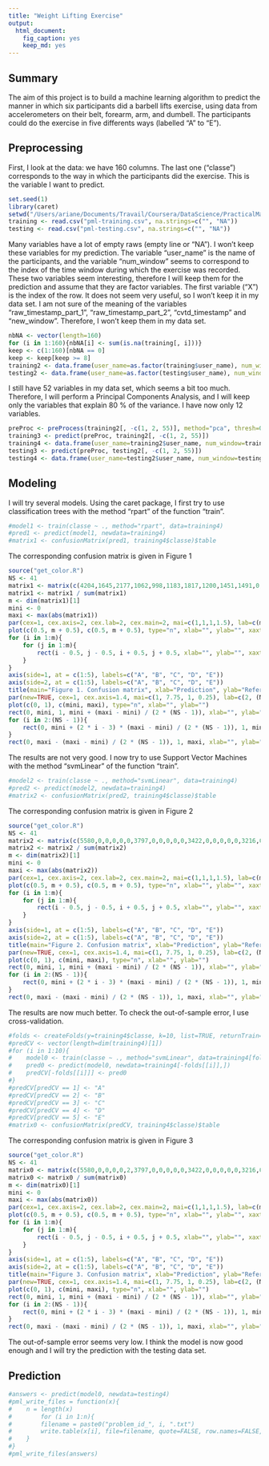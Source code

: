 ```yaml
---
title: "Weight Lifting Exercise"
output:
  html_document:
    fig_caption: yes
    keep_md: yes
---
```


## Summary

The aim of this project is to build a machine learning algorithm to predict the manner in which six participants did a barbell lifts exercise, using data from accelerometers on their belt, forearm, arm, and dumbell. The participants could do the exercise in five differents ways (labelled "A" to "E").

## Preprocessing

First, I look at the data: we have 160 columns. The last one ("classe") corresponds to the way in which the participants did the exercise. This is the variable I want to predict.

```r
set.seed(1)
library(caret)
setwd("/Users/ariane/Documents/Travail/Coursera/DataScience/PracticalMachineLearning/")
training <- read.csv("pml-training.csv", na.strings=c("", "NA"))
testing <- read.csv("pml-testing.csv", na.strings=c("", "NA"))
```

Many variables have a lot of empty raws (empty line or "NA"). I won't keep these variables for my prediction. The variable "user_name" is the name of the participants, and the variable "num_window" seems to correspond to the index of the time window during which the exercise was recorded. These two variables seem interesting, therefore I will keep them for the prediction and assume that they are factor variables. The first variable ("X") is the index of the row. It does not seem very useful, so I won't keep it in my data set. I am not sure of the meaning of the variables "raw_timestamp_part_1", "raw_timestamp_part_2", "cvtd_timestamp" and "new_window". Therefore, I won't keep them in my data set.

```r
nbNA <- vector(length=160)
for (i in 1:160){nbNA[i] <- sum(is.na(training[, i]))}
keep <- c(1:160)[nbNA == 0]
keep <- keep[keep >= 8]
training2 <- data.frame(user_name=as.factor(training$user_name), num_window=as.factor(training$num_window), training[, keep])
testing2 <- data.frame(user_name=as.factor(testing$user_name), num_window=as.factor(testing$num_window), testing[, keep])
```

I still have 52 variables in my data set, which seems a bit too much. Therefore, I will perform a Principal Components Analysis, and I will keep only the variables that explain 80 % of the variance. I have now only 12 variables.

```r
preProc <- preProcess(training2[, -c(1, 2, 55)], method="pca", thresh=0.80)
training3 <- predict(preProc, training2[, -c(1, 2, 55)])
training4 <- data.frame(user_name=training2$user_name, num_window=training2$num_window, training3, classe=training2$classe)
testing3 <- predict(preProc, testing2[, -c(1, 2, 55)])
testing4 <- data.frame(user_name=testing2$user_name, num_window=testing2$num_window, testing3)
```

## Modeling

I will try several models. Using the caret package, I first try to use classification trees with the method "rpart" of the function "train".

```r
#model1 <- train(classe ~ ., method="rpart", data=training4)
#pred1 <- predict(model1, newdata=training4)
#matrix1 <- confusionMatrix(pred1, training4$classe)$table
```

The corresponding confusion matrix is given in Figure 1

```r
source("get_color.R")
NS <- 41
matrix1 <- matrix(c(4204,1645,2177,1062,998,1183,1817,1200,1451,1491,0,0,0,0,0,0,0,0,0,0,193,335,45,703,1118), nr=5, nc=5, byrow=TRUE)
matrix1 <- matrix1 / sum(matrix1)
m <- dim(matrix1)[1]
mini <- 0
maxi <- max(abs(matrix1))
par(cex=1, cex.axis=2, cex.lab=2, cex.main=2, mai=c(1,1,1,1.5), lab=c(m, m, 7), xaxs="i", yaxs="i")
plot(c(0.5, m + 0.5), c(0.5, m + 0.5), type="n", xlab="", ylab="", xaxt="n", yaxt="n")
for (i in 1:m){
    for (j in 1:m){
        rect(i - 0.5, j - 0.5, i + 0.5, j + 0.5, xlab="", ylab="", xaxt="n", yaxt="n", col=get_color(matrix1[i, j], mini, maxi, NS), border=get_color(matrix1[i, j], mini, maxi, NS))
    }
}
axis(side=1, at = c(1:5), labels=c("A", "B", "C", "D", "E"))
axis(side=2, at = c(1:5), labels=c("A", "B", "C", "D", "E"))
title(main="Figure 1. Confusion matrix", xlab="Prediction", ylab="Reference")
par(new=TRUE, cex=1, cex.axis=1.4, mai=c(1, 7.75, 1, 0.25), lab=c(2, (NS - 1) / 4 + 1, 7), xaxt="n", xaxs="i", yaxs="i")
plot(c(0, 1), c(mini, maxi), type="n", xlab="", ylab="")
rect(0, mini, 1, mini + (maxi - mini) / (2 * (NS - 1)), xlab="", ylab="", col=get_color(mini, mini, maxi, NS), border=get_color(mini, mini, maxi, NS))
for (i in 2:(NS - 1)){
    rect(0, mini + (2 * i - 3) * (maxi - mini) / (2 * (NS - 1)), 1, mini + (2 * i - 1) * (maxi - mini) / (2 * (NS - 1)), xlab="", ylab="", col=get_color(mini + (i - 1) * (maxi - mini) / (NS - 1), mini, maxi, NS), border=get_color(mini + (i - 1) * (maxi - mini) / (NS - 1), mini, maxi, NS))
}
rect(0, maxi - (maxi - mini) / (2 * (NS - 1)), 1, maxi, xlab="", ylab="", col=get_color(maxi, mini, maxi, NS), border=get_color(maxi, mini, maxi, NS))
```

The results are not very good. I now try to use Support Vector Machines with the method "svmLinear" of the function "train".

```r
#model2 <- train(classe ~ ., method="svmLinear", data=training4)
#pred2 <- predict(model2, newdata=training4)
#matrix2 <- confusionMatrix(pred2, training4$classe)$table
```

The corresponding confusion matrix is given in Figure 2

```r
source("get_color.R")
NS <- 41
matrix2 <- matrix(c(5580,0,0,0,0,0,3797,0,0,0,0,0,3422,0,0,0,0,0,3216,0,0,0,0,0,3607), nr=5, nc=5, byrow=TRUE)
matrix2 <- matrix2 / sum(matrix2)
m <- dim(matrix2)[1]
mini <- 0
maxi <- max(abs(matrix2))
par(cex=1, cex.axis=2, cex.lab=2, cex.main=2, mai=c(1,1,1,1.5), lab=c(m, m, 7), xaxs="i", yaxs="i")
plot(c(0.5, m + 0.5), c(0.5, m + 0.5), type="n", xlab="", ylab="", xaxt="n", yaxt="n")
for (i in 1:m){
    for (j in 1:m){
        rect(i - 0.5, j - 0.5, i + 0.5, j + 0.5, xlab="", ylab="", xaxt="n", yaxt="n", col=get_color(matrix2[i, j], mini, maxi, NS), border=get_color(matrix2[i, j], mini, maxi, NS))
    }
}
axis(side=1, at = c(1:5), labels=c("A", "B", "C", "D", "E"))
axis(side=2, at = c(1:5), labels=c("A", "B", "C", "D", "E"))
title(main="Figure 2. Confusion matrix", xlab="Prediction", ylab="Reference")
par(new=TRUE, cex=1, cex.axis=1.4, mai=c(1, 7.75, 1, 0.25), lab=c(2, (NS - 1) / 4 + 1, 7), xaxt="n", xaxs="i", yaxs="i")
plot(c(0, 1), c(mini, maxi), type="n", xlab="", ylab="")
rect(0, mini, 1, mini + (maxi - mini) / (2 * (NS - 1)), xlab="", ylab="", col=get_color(mini, mini, maxi, NS), border=get_color(mini, mini, maxi, NS))
for (i in 2:(NS - 1)){
    rect(0, mini + (2 * i - 3) * (maxi - mini) / (2 * (NS - 1)), 1, mini + (2 * i - 1) * (maxi - mini) / (2 * (NS - 1)), xlab="", ylab="", col=get_color(mini + (i - 1) * (maxi - mini) / (NS - 1), mini, maxi, NS), border=get_color(mini + (i - 1) * (maxi - mini) / (NS - 1), mini, maxi, NS))
}
rect(0, maxi - (maxi - mini) / (2 * (NS - 1)), 1, maxi, xlab="", ylab="", col=get_color(maxi, mini, maxi, NS), border=get_color(maxi, mini, maxi, NS))
```

The results are now much better. To check the out-of-sample error, I use cross-validation.

```r
#folds <- createFolds(y=training4$classe, k=10, list=TRUE, returnTrain=TRUE)
#predCV <- vector(length=dim(training4)[1])
#for (i in 1:10){
#    model0 <- train(classe ~ ., method="svmLinear", data=training4[folds[[i]],])
#    pred0 <- predict(model0, newdata=training4[-folds[[i]],])
#    predCV[-folds[[i]]] <- pred0
#}
#predCV[predCV == 1] <- "A"
#predCV[predCV == 2] <- "B"
#predCV[predCV == 3] <- "C"
#predCV[predCV == 4] <- "D"
#predCV[predCV == 5] <- "E"
#matrix0 <- confusionMatrix(predCV, training4$classe)$table
```

The corresponding confusion matrix is given in Figure 3

```r
source("get_color.R")
NS <- 41
matrix0 <- matrix(c(5580,0,0,0,0,2,3797,0,0,0,0,0,3422,0,0,0,0,0,3216,0,0,0,0,0,3605), nr=5, nc=5, byrow=TRUE)
matrix0 <- matrix0 / sum(matrix0)
m <- dim(matrix0)[1]
mini <- 0
maxi <- max(abs(matrix0))
par(cex=1, cex.axis=2, cex.lab=2, cex.main=2, mai=c(1,1,1,1.5), lab=c(m, m, 7), xaxs="i", yaxs="i")
plot(c(0.5, m + 0.5), c(0.5, m + 0.5), type="n", xlab="", ylab="", xaxt="n", yaxt="n")
for (i in 1:m){
    for (j in 1:m){
        rect(i - 0.5, j - 0.5, i + 0.5, j + 0.5, xlab="", ylab="", xaxt="n", yaxt="n", col=get_color(matrix0[i, j], mini, maxi, NS), border=get_color(matrix0[i, j], mini, maxi, NS))
    }
}
axis(side=1, at = c(1:5), labels=c("A", "B", "C", "D", "E"))
axis(side=2, at = c(1:5), labels=c("A", "B", "C", "D", "E"))
title(main="Figure 3. Confusion matrix", xlab="Prediction", ylab="Reference")
par(new=TRUE, cex=1, cex.axis=1.4, mai=c(1, 7.75, 1, 0.25), lab=c(2, (NS - 1) / 4 + 1, 7), xaxt="n", xaxs="i", yaxs="i")
plot(c(0, 1), c(mini, maxi), type="n", xlab="", ylab="")
rect(0, mini, 1, mini + (maxi - mini) / (2 * (NS - 1)), xlab="", ylab="", col=get_color(mini, mini, maxi, NS), border=get_color(mini, mini, maxi, NS))
for (i in 2:(NS - 1)){
    rect(0, mini + (2 * i - 3) * (maxi - mini) / (2 * (NS - 1)), 1, mini + (2 * i - 1) * (maxi - mini) / (2 * (NS - 1)), xlab="", ylab="", col=get_color(mini + (i - 1) * (maxi - mini) / (NS - 1), mini, maxi, NS), border=get_color(mini + (i - 1) * (maxi - mini) / (NS - 1), mini, maxi, NS))
}
rect(0, maxi - (maxi - mini) / (2 * (NS - 1)), 1, maxi, xlab="", ylab="", col=get_color(maxi, mini, maxi, NS), border=get_color(maxi, mini, maxi, NS))
```

The out-of-sample error seems very low. I think the model is now good enough and I will try the prediction with the testing data set.

## Prediction

```r
#answers <- predict(model0, newdata=testing4)
#pml_write_files = function(x){
#    n = length(x)
#        for (i in 1:n){
#        filename = paste0("problem_id_", i, ".txt")
#        write.table(x[i], file=filename, quote=FALSE, row.names=FALSE, col.names=FALSE)
#    }
#}
#pml_write_files(answers)
```
